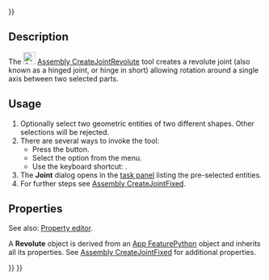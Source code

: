 <languages/>
{{UnfinishedDocu{{#translation:}}}}
<translate>

<!--T:1-->
{{Docnav
|[[Assembly_CreateJointFixed|CreateJointFixed]]
|[[Assembly_CreateJointCylindrical|CreateJointCylindrical]]
|[[Assembly_Workbench|Assembly]]
|IconL=Assembly_CreateJointFixed.svg
|IconR=Assembly_CreateJointCylindrical.svg
|IconC=Workbench_Assembly.svg
}}

<!--T:2-->
{{GuiCommand
|Name=Assembly CreateJointRevolute
|MenuLocation=Assembly → Revolute Joint
|Workbenches=[[Assembly_Workbench|Assembly]]
|Shortcut={{KEY|R}}
|Version=1.0
|SeeAlso=
}}

==Description== <!--T:3-->

<!--T:4-->
The [[Image:Assembly_CreateJointRevolute.svg|24px]] [[Assembly_CreateJointRevolute|Assembly CreateJointRevolute]] tool creates a revolute joint (also known as a hinged joint, or hinge in short) allowing rotation around a single axis between two selected parts.

==Usage== <!--T:5-->

<!--T:6-->
# Optionally select two geometric entities of two different shapes. Other selections will be rejected.
# There are several ways to invoke the tool:
#* Press the {{Button|[[Image:Assembly_CreateJointRevolute.svg|16px]] [[Assembly_CreateJointRevolute|Revolute Joint]]}} button.
#* Select the {{MenuCommand|Assembly → [[Image:Assembly_CreateJointRevolute.svg|16px]] Revolute Joint}} option from the menu.
#* Use the keyboard shortcut: {{KEY|R}}.
# The '''Joint''' dialog opens in the [[Task_panel|task panel]] listing the pre-selected entities.
# For further steps see [[Assembly_CreateJointFixed#Usage|Assembly CreateJointFixed]].

==Properties== <!--T:7-->

<!--T:8-->
See also: [[Property_editor|Property editor]].

<!--T:9-->
A '''Revolute''' object is derived from an [[App_FeaturePython|App FeaturePython]] object and inherits all its properties. See [[Assembly_CreateJointFixed#Properties|Assembly CreateJointFixed]] for additional properties.


<!--T:10-->
{{Docnav
|[[Assembly_CreateJointFixed|CreateJointFixed]]
|[[Assembly_CreateJointCylindrical|CreateJointCylindrical]]
|[[Assembly_Workbench|Assembly]]
|IconL=Assembly_CreateJointFixed.svg
|IconR=Assembly_CreateJointCylindrical.svg
|IconC=Workbench_Assembly.svg
}}

</translate>
{{Assembly_Tools_navi{{#translation:}}}}
{{Userdocnavi{{#translation:}}}}